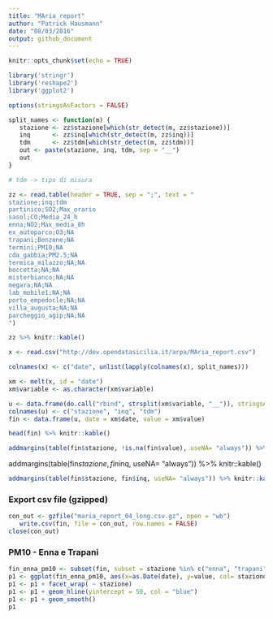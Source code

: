 ```yaml
---
title: "MAria_report"
author: "Patrick Hausmann"
date: "08/03/2016"
output: github_document
---
```


```r
knitr::opts_chunk$set(echo = TRUE)
```

```r
library('stringr')
library('reshape2')
library('ggplot2')

options(stringsAsFactors = FALSE)
```

```r

split_names <- function(m) {
   stazione <- zz$stazione[which(str_detect(m, zz$stazione))]
   inq      <- zz$inq[which(str_detect(m, zz$inq))]
   tdm      <- zz$tdm[which(str_detect(m, zz$tdm))]
   out <- paste(stazione, inq, tdm, sep = "__")
   out
}

# tdm -> tipo di misura

zz <- read.table(header = TRUE, sep = ";", text = "
stazione;inq;tdm
partinico;SO2;Max_orario
sasol;CO;Media_24_h
enna;NO2;Max_media_8h
ex_autoparco;O3;NA
trapani;Benzene;NA
termini;PM10;NA
cda_gabbia;PM2.5;NA
termica_milazzo;NA;NA
boccetta;NA;NA
misterbianco;NA;NA
megara;NA;NA
lab_mobile1;NA;NA
porto_empedocle;NA;NA
villa_augusta;NA;NA
parcheggio_agip;NA;NA
")

zz %>% knitr::kable()

x <- read.csv("http://dev.opendatasicilia.it/arpa/MAria_report.csv")

colnames(x) <- c("date", unlist(lapply(colnames(x), split_names)))

xm <- melt(x, id = "date")
xm$variable <- as.character(xm$variable)

u <- data.frame(do.call("rbind", strsplit(xm$variable, "__")), stringsAsFactors = FALSE)
colnames(u) <- c("stazione", "inq", "tdm")
fin <- data.frame(u, date = xm$date, value = xm$value)

head(fin) %>% knitr::kable()

```

```r
addmargins(table(fin$stazione, !is.na(fin$value), useNA= "always")) %>% knitr::kable()
```

addmargins(table(fin$stazione, fin$inq, useNA= "always")) %>% knitr::kable()
```r
addmargins(table(fin$stazione, fin$inq, useNA= "always")) %>% knitr::kable()
```

### Export csv file (gzipped)

```r
con_out <- gzfile("maria_report_04_long.csv.gz", open = "wb")
   write.csv(fin, file = con_out, row.names = FALSE)
close(con_out)
```

### PM10 - Enna e Trapani

```r

fin_enna_pm10 <- subset(fin, subset = stazione %in% c("enna", "trapani") & inq == "PM10" & tdm == "Media_24_h")
p1 <- ggplot(fin_enna_pm10, aes(x=as.Date(date), y=value, col= stazione)) + geom_line()
p1 <- p1 + facet_wrap( ~ stazione)
p1 <- p1 + geom_hline(yintercept = 50, col = "blue")
p1 <- p1 + geom_smooth()
p1

```


